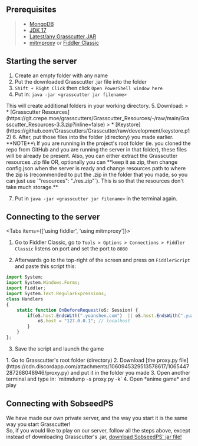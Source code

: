 
## Prerequisites
> * [MongoDB](https://www.mongodb.com/try/download/community)
> * [JDK 17](https://www.oracle.com/java/technologies/javase/jdk17-archive-downloads.html)
> * [Latest/any Grasscutter JAR](https://github.com/Grasscutters/Grasscutter/releases)
> * [mitmproxy](https://mitmproxy.org) or [Fiddler Classic](https://www.telerik.com/download/fiddler)

## Starting the server
1. Create an empty folder with any name
2. Put the downloaded Grasscutter .jar file into the folder
3. `Shift + Right Click` then click `Open PowerShell window here`
4. Put in: `java -jar <grasscutter jar filename>`
<Callout type="info">
  This will create additional folders in your working directory.
</Callout>
5. Download:
> * [Grasscutter Resources](https://git.crepe.moe/grasscutters/Grasscutter_Resources/-/raw/main/Grasscutter_Resources-3.3.zip?inline=false)
> * [Keystore](https://github.com/Grasscutters/Grasscutter/raw/development/keystore.p12)
6. After, put those files into the folder (directory) you made earlier.
<Callout type="info">
  **NOTE**\
  If you are running in the project's root folder (ie. you cloned the repo from GitHub and you are running the server in that folder), these files will be already be present.
  Also, you can either extract the Grasscutter resources .zip file OR, optionally you can **keep it as zip, then change config.json when the server is ready and change resources path to where the zip is (recommended to put the .zip in the folder that you made, so you can just use `"resources": "./res.zip"`). This is so that the resources don't take much storage.**
</Callout>

7. Put in `java -jar <grasscutter jar filename>` in the terminal again.

## Connecting to the server
<Tabs items={['using fiddler', 'using mitmproxy']}>
<Tab>
1. Go to Fiddler Classic, go to `Tools > Options > Connections > Fiddler Classic` listens on port and set the port to `8080`
  
2. Afterwards go to the top-right of the screen and press on `FiddlerScript` and paste this script this:

```ts filename="Fiddler Classic config"
import System;
import System.Windows.Forms;
import Fiddler;
import System.Text.RegularExpressions;
class Handlers
{
    static function OnBeforeRequest(oS: Session) {
        if(oS.host.EndsWith(".yuanshen.com")  || oS.host.EndsWith(".yuanshen.com:12401") || oS.host.EndsWith(".hoyoverse.com") || oS.host.EndsWith(".mihoyo.com") || oS.uriContains("http://overseauspider.yuanshen.com:8888/log")) {
            oS.host = "127.0.0.1"; // localhost
        }
    }
};
```

3. Save the script and launch the game
</Tab>
<Tab>
1. Go to Grasscutter's root folder (directory)
2. Download [the proxy.py file](https://cdn.discordapp.com/attachments/1060945329513578617/1065447287268048946/proxy.py) and put it in the folder you made
3. Open another terminal and type in: `mitmdump -s proxy.py -k`
4. Open *anime game* and play
</Tab>
</Tabs>

## Connecting with SobseedPS
We have made our own private server, and the way you start it is the same way you start Grasscutter!\
So, if you would like to play on our server, follow all the steps above, except instead of downloading Grasscutter's .jar, [download SobseedPS' jar file!](https://sobroom.rrryfoo.cf/sobseed/spcfrm-psdoc)